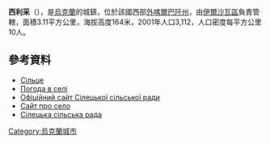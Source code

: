{{coord|48|17|31|N|22|59|20|E|scale:100000|display=title}}

'''西利采'''（{{lang-uk|Сільце}}），是[[烏克蘭|烏克蘭]]的城鎮，位於該國西部[[外喀爾巴阡州|外喀爾巴阡州]]，由[[伊爾沙瓦區|伊爾沙瓦區]]負責管轄，面積3.11平方公里，海拔高度164米，2001年人口3,112，人口密度每平方公里10人。

==參考資料==
* [http://w1.c1.rada.gov.ua/pls/z7503/A005?rdat1=31.03.2014&rf7571=11234 Сільце]
*[http://weather.in.ua/ua/zakarpatskaja/23910 Погода в селі ] {{Wayback|url=http://weather.in.ua/ua/zakarpatskaja/23910 |date=20190117070025 }}
*[http://silce-rada.at.ua/ Офіційний сайт Сілецької сільської ради]
*[http://silce.at.ua/ Сайт про село] {{Wayback|url=http://silce.at.ua/ |date=20190116200759 }}
*[https://web.archive.org/web/20140714212932/http://www.irda.gov.ua/2008-09-15-13-22-17/tesr/2014/25.html Сілецька сільська рада]

{{Ukraine-geo-stub}}
[[Category:烏克蘭城市|Category:烏克蘭城市]]
